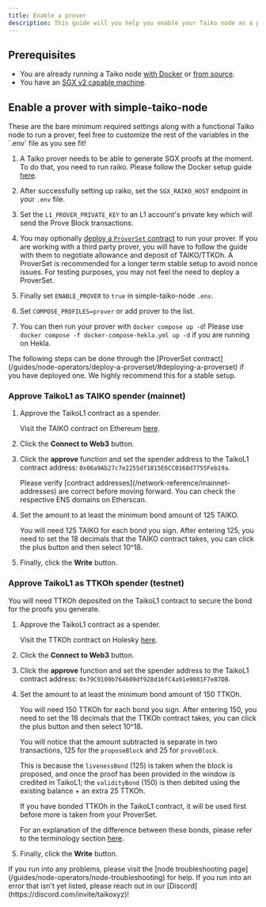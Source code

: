 ```yaml
---
title: Enable a prover
description: This guide will you help you enable your Taiko node as a prover.
---
```



## Prerequisites

- You are already running a Taiko node [with Docker](/guides/node-operators/run-a-taiko-node-with-docker) or [from source](/guides/node-operators/build-a-taiko-node-from-source).
- You have an [SGX v2 capable machine](https://github.com/ayeks/SGX-hardware#hardware-with-sgx2-support).

## Enable a prover with simple-taiko-node

<Aside>
These are the bare minimum required settings along with a functional Taiko node to run a prover, feel free to customize the rest of the variables in the `.env` file as you see fit!
</Aside>

<Steps>

1. A Taiko prover needs to be able to generate SGX proofs at the moment. To do that, you need to run raiko. Please follow the Docker setup guide [here](https://github.com/taikoxyz/raiko/blob/main/docs/README_Docker_and_RA.md).

2. After successfully setting up raiko, set the `SGX_RAIKO_HOST` endpoint in your `.env` file.

3. Set the `L1_PROVER_PRIVATE_KEY` to an L1 account's private key which will send the Prove Block transactions.

4. You may optionally [deploy a `ProverSet` contract](/guides/node-operators/deploy-a-proverset) to run your prover. If you are working with a third party prover, you will have to follow the guide with them to negotiate allowance and deposit of TAIKO/TTKOh. A ProverSet is recommended for a longer term stable setup to avoid nonce issues. For testing purposes, you may not feel the need to deploy a ProverSet.

5. Finally set `ENABLE_PROVER` to `true` in simple-taiko-node `.env`.

6. Set `COMPOSE_PROFILES=prover` or add prover to the list.

7. You can then run your prover with `docker compose up -d`! Please use `docker compose -f docker-compose-hekla.yml up -d` if you are running on Hekla.

</Steps>

<Aside>
The following steps can be done through the [ProverSet contract](/guides/node-operators/deploy-a-proverset/#deploying-a-proverset) if you have deployed one. We highly recommend this for a stable setup.
</Aside>

### Approve TaikoL1 as TAIKO spender (mainnet)

<Steps>

1. Approve the TaikoL1 contract as a spender.

   Visit the TAIKO contract on Ethereum [here](https://etherscan.io/address/0x10dea67478c5f8c5e2d90e5e9b26dbe60c54d800#writeProxyContract).

2. Click the **Connect to Web3** button.

3. Click the **approve** function and set the spender address to the TaikoL1 contract address: `0x06a9Ab27c7e2255df1815E6CC0168d7755Feb19a`.

   <Aside>
      Please verify [contract addresses](/network-reference/mainnet-addresses) are correct before moving forward. You can check the respective ENS domains on Etherscan.
   </Aside>

4. Set the amount to at least the minimum bond amount of 125 TAIKO.

   You will need 125 TAIKO for each bond you sign. After entering 125, you need to set the 18 decimals that the TAIKO contract takes, you can click the plus button and then select 10^18.

5. Finally, click the **Write** button.

</Steps>

### Approve TaikoL1 as TTKOh spender (testnet)

You will need TTKOh deposited on the TaikoL1 contract to secure the bond for the proofs you generate.

<Steps>

1. Approve the TaikoL1 contract as a spender.

   Visit the TTKOh contract on Holesky [here](https://holesky.etherscan.io/address/0x6490E12d480549D333499236fF2Ba6676C296011#writeProxyContract).

2. Click the **Connect to Web3** button.

3. Click the **approve** function and set the spender address to the TaikoL1 contract address: `0x79C9109b764609df928d16fC4a91e9081F7e87DB`.

4. Set the amount to at least the minimum bond amount of 150 TTKOh.

   You will need 150 TTKOh for each bond you sign. After entering 150, you need to set the 18 decimals that the TTKOh contract takes, you can click the plus button and then select 10^18.

   You will notice that the amount subtracted is separate in two transactions, 125 for the `proposeBlock` and 25 for `proveBlock`.

   This is because the `livenessBond` (125) is taken when the block is proposed, and once the proof has been provided in the window is credited in TaikoL1; the `validityBond` (150) is then debited using the existing balance + an extra 25 TTKOh.

   If you have bonded TTKOh in the TaikoL1 contract, it will be used first before more is taken from your ProverSet.

   For an explanation of the difference between these bonds, please refer to the terminology section [here](/resources/terminology).

5. Finally, click the **Write** button.

</Steps>

<Card title="Troubleshooting" icon="error">
    If you run into any problems, please visit the [node troubleshooting page](/guides/node-operators/node-troubleshooting) for help.
    If you run into an error that isn't yet listed, please reach out in our [Discord](https://discord.com/invite/taikoxyz)!
</Card>
